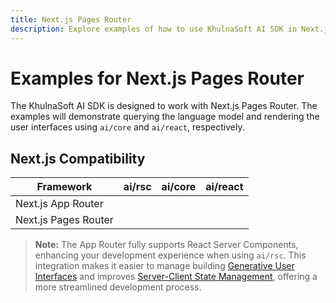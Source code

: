 ```yaml
---
title: Next.js Pages Router
description: Explore examples of how to use KhulnaSoft AI SDK in Next.js Pages Router.
---
```


# Examples for Next.js Pages Router

The KhulnaSoft AI SDK is designed to work with Next.js Pages Router. The examples will demonstrate querying the language model and rendering the user interfaces using `ai/core` and `ai/react`, respectively.

## Next.js Compatibility

| Framework            | ai/rsc   | ai/core  | ai/react |
| -------------------- | -------- | -------- | -------- |
| Next.js App Router   | <Check/> | <Check/> | <Check/> |
| Next.js Pages Router | <Cross/> | <Check/> | <Check/> |

> **Note:** The App Router fully supports React Server Components, enhancing your development experience when using `ai/rsc`. This integration makes it easier to manage building [Generative User Interfaces](/docs/ai-sdk-rsc) and improves [Server-Client State Management](/docs/ai-sdk-rsc/generative-ui-state), offering a more streamlined development process.
